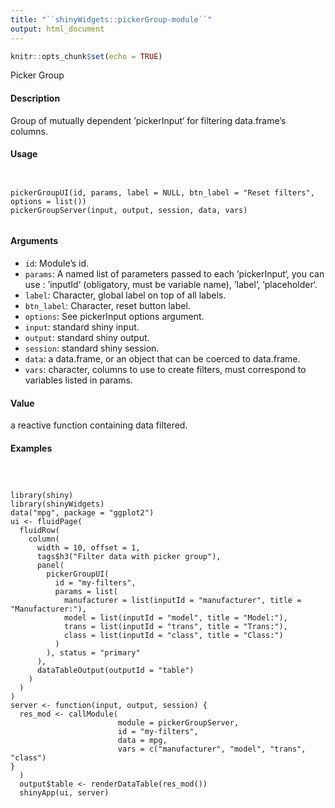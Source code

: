 ```yaml
---
title: "``shinyWidgets::pickerGroup-module``"
output: html_document
---
```


```r
knitr::opts_chunk$set(echo = TRUE)
```


Picker Group

#### Description

Group of mutually dependent ‘pickerInput‘ for filtering data.frame’s columns.

#### Usage
<pre><code>

pickerGroupUI(id, params, label = NULL, btn_label = "Reset filters",
options = list())
pickerGroupServer(input, output, session, data, vars)

</code></pre>
#### Arguments

* ``id``: Module’s id.
* ``params``: A named list of parameters passed to each ‘pickerInput‘, you can use : ‘inputId‘ (obligatory, must be variable name), ‘label‘, ‘placeholder‘.
* ``label``: Character, global label on top of all labels.
* ``btn_label``: Character, reset button label.
* ``options``: See pickerInput options argument.
* ``input``: standard shiny input.
* ``output``: standard shiny output.
* ``session``:   standard shiny session.
* ``data``: a data.frame, or an object that can be coerced to data.frame.
* ``vars``: character, columns to use to create filters, must correspond to variables listed in params.

#### Value

a reactive function containing data filtered.

#### Examples
<pre><code>


library(shiny)
library(shinyWidgets)
data("mpg", package = "ggplot2")
ui <- fluidPage(
  fluidRow(
    column(
      width = 10, offset = 1,
      tags$h3("Filter data with picker group"),
      panel(
        pickerGroupUI(
          id = "my-filters",
          params = list(
            manufacturer = list(inputId = "manufacturer", title = "Manufacturer:"),
            model = list(inputId = "model", title = "Model:"),
            trans = list(inputId = "trans", title = "Trans:"),
            class = list(inputId = "class", title = "Class:")
          )
        ), status = "primary"
      ),
      dataTableOutput(outputId = "table")
    )
  )
)
server <- function(input, output, session) {
  res_mod <- callModule(
                        module = pickerGroupServer,
                        id = "my-filters",
                        data = mpg,
                        vars = c("manufacturer", "model", "trans", "class")
}
  )
  output$table <- renderDataTable(res_mod())
  shinyApp(ui, server)

</code></pre>

